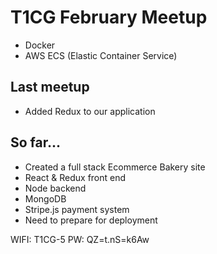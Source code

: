 # T1CG February Meetup

- Docker
- AWS ECS (Elastic Container Service)

## Last meetup

- Added Redux to our application

## So far...

- Created a full stack Ecommerce Bakery site
- React & Redux front end
- Node backend
- MongoDB
- Stripe.js payment system
- Need to prepare for deployment

WIFI: T1CG-5
PW: QZ=t.nS=k6Aw
